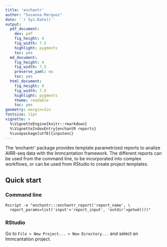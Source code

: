 ```yaml
---
title: 'enchantr'
author: "Susanna Marquez"
date: '`r Sys.Date()`'
output:
  pdf_document:
    dev: pdf
    fig_height: 4
    fig_width: 7.5
    highlight: pygments
    toc: yes
  md_document:
    fig_height: 4
    fig_width: 7.5
    preserve_yaml: no
    toc: yes
  html_document:
    fig_height: 4
    fig_width: 7.5
    highlight: pygments
    theme: readable
    toc: yes
geometry: margin=1in
fontsize: 11pt
vignette: >
  %\VignetteEngine{knitr::rmarkdown}
  %\VignetteIndexEntry{enchantR reports}
  %\usepackage[utf8]{inputenc}
---
```


The 'enchantr' package provides template parametrized reports to analize AIRR-seq
data with the Immcantation framework. The different reports can be used from the 
command line, to be incorporated into complex workflows, or can be used 
from RStudio to create project templates.


## Quick start

### Command line

```
Rscript -e "enchantr:::enchantr_report('report_name', \
  report_params=list('input'='report_input', 'outdir'=getwd()))"
```

### RStudio

Go to `File > New Project... > New Directory...` and select an Immcantation project.




